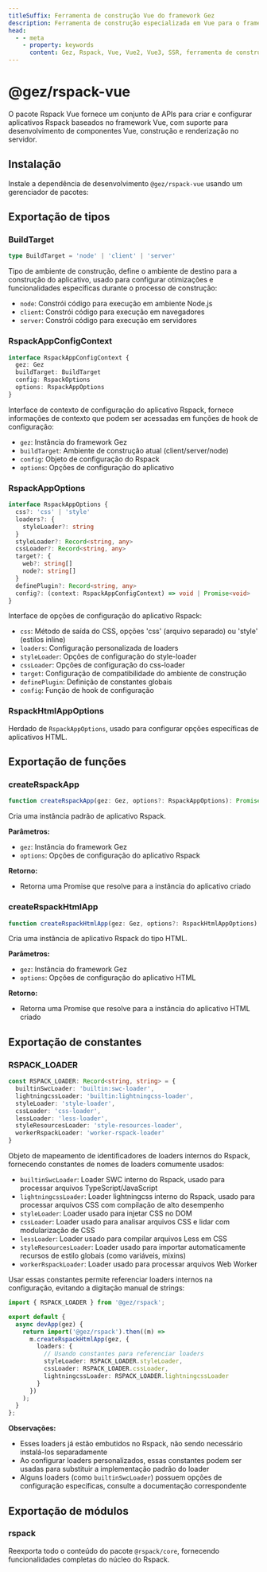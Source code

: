 ```yaml
---
titleSuffix: Ferramenta de construção Vue do framework Gez
description: Ferramenta de construção especializada em Vue para o framework Gez, oferecendo suporte completo para construção de aplicativos Vue 2/3, incluindo desenvolvimento de componentes, renderização SSR e otimização de desempenho.
head:
  - - meta
    - property: keywords
      content: Gez, Rspack, Vue, Vue2, Vue3, SSR, ferramenta de construção, desenvolvimento de componentes, renderização no servidor, otimização de desempenho
---
```



# @gez/rspack-vue

O pacote Rspack Vue fornece um conjunto de APIs para criar e configurar aplicativos Rspack baseados no framework Vue, com suporte para desenvolvimento de componentes Vue, construção e renderização no servidor.

## Instalação

Instale a dependência de desenvolvimento `@gez/rspack-vue` usando um gerenciador de pacotes:

<PackageManagerTabs command="install @gez/rspack-vue -D" />

## Exportação de tipos

### BuildTarget

```ts
type BuildTarget = 'node' | 'client' | 'server'
```

Tipo de ambiente de construção, define o ambiente de destino para a construção do aplicativo, usado para configurar otimizações e funcionalidades específicas durante o processo de construção:
- `node`: Constrói código para execução em ambiente Node.js
- `client`: Constrói código para execução em navegadores
- `server`: Constrói código para execução em servidores

### RspackAppConfigContext

```ts
interface RspackAppConfigContext {
  gez: Gez
  buildTarget: BuildTarget
  config: RspackOptions
  options: RspackAppOptions
}
```

Interface de contexto de configuração do aplicativo Rspack, fornece informações de contexto que podem ser acessadas em funções de hook de configuração:
- `gez`: Instância do framework Gez
- `buildTarget`: Ambiente de construção atual (client/server/node)
- `config`: Objeto de configuração do Rspack
- `options`: Opções de configuração do aplicativo

### RspackAppOptions

```ts
interface RspackAppOptions {
  css?: 'css' | 'style'
  loaders?: {
    styleLoader?: string
  }
  styleLoader?: Record<string, any>
  cssLoader?: Record<string, any>
  target?: {
    web?: string[]
    node?: string[]
  }
  definePlugin?: Record<string, any>
  config?: (context: RspackAppConfigContext) => void | Promise<void>
}
```

Interface de opções de configuração do aplicativo Rspack:
- `css`: Método de saída do CSS, opções 'css' (arquivo separado) ou 'style' (estilos inline)
- `loaders`: Configuração personalizada de loaders
- `styleLoader`: Opções de configuração do style-loader
- `cssLoader`: Opções de configuração do css-loader
- `target`: Configuração de compatibilidade do ambiente de construção
- `definePlugin`: Definição de constantes globais
- `config`: Função de hook de configuração

### RspackHtmlAppOptions

Herdado de `RspackAppOptions`, usado para configurar opções específicas de aplicativos HTML.

## Exportação de funções

### createRspackApp

```ts
function createRspackApp(gez: Gez, options?: RspackAppOptions): Promise<App>
```

Cria uma instância padrão de aplicativo Rspack.

**Parâmetros:**
- `gez`: Instância do framework Gez
- `options`: Opções de configuração do aplicativo Rspack

**Retorno:**
- Retorna uma Promise que resolve para a instância do aplicativo criado

### createRspackHtmlApp

```ts
function createRspackHtmlApp(gez: Gez, options?: RspackHtmlAppOptions): Promise<App>
```

Cria uma instância de aplicativo Rspack do tipo HTML.

**Parâmetros:**
- `gez`: Instância do framework Gez
- `options`: Opções de configuração do aplicativo HTML

**Retorno:**
- Retorna uma Promise que resolve para a instância do aplicativo HTML criado

## Exportação de constantes
### RSPACK_LOADER

```ts
const RSPACK_LOADER: Record<string, string> = {
  builtinSwcLoader: 'builtin:swc-loader',
  lightningcssLoader: 'builtin:lightningcss-loader',
  styleLoader: 'style-loader',
  cssLoader: 'css-loader',
  lessLoader: 'less-loader',
  styleResourcesLoader: 'style-resources-loader',
  workerRspackLoader: 'worker-rspack-loader'
}
```

Objeto de mapeamento de identificadores de loaders internos do Rspack, fornecendo constantes de nomes de loaders comumente usados:

- `builtinSwcLoader`: Loader SWC interno do Rspack, usado para processar arquivos TypeScript/JavaScript
- `lightningcssLoader`: Loader lightningcss interno do Rspack, usado para processar arquivos CSS com compilação de alto desempenho
- `styleLoader`: Loader usado para injetar CSS no DOM
- `cssLoader`: Loader usado para analisar arquivos CSS e lidar com modularização de CSS
- `lessLoader`: Loader usado para compilar arquivos Less em CSS
- `styleResourcesLoader`: Loader usado para importar automaticamente recursos de estilo globais (como variáveis, mixins)
- `workerRspackLoader`: Loader usado para processar arquivos Web Worker

Usar essas constantes permite referenciar loaders internos na configuração, evitando a digitação manual de strings:

```ts title="src/entry.node.ts"
import { RSPACK_LOADER } from '@gez/rspack';

export default {
  async devApp(gez) {
    return import('@gez/rspack').then((m) =>
      m.createRspackHtmlApp(gez, {
        loaders: {
          // Usando constantes para referenciar loaders
          styleLoader: RSPACK_LOADER.styleLoader,
          cssLoader: RSPACK_LOADER.cssLoader,
          lightningcssLoader: RSPACK_LOADER.lightningcssLoader
        }
      })
    );
  }
};
```

**Observações:**
- Esses loaders já estão embutidos no Rspack, não sendo necessário instalá-los separadamente
- Ao configurar loaders personalizados, essas constantes podem ser usadas para substituir a implementação padrão do loader
- Alguns loaders (como `builtinSwcLoader`) possuem opções de configuração específicas, consulte a documentação correspondente

## Exportação de módulos

### rspack

Reexporta todo o conteúdo do pacote `@rspack/core`, fornecendo funcionalidades completas do núcleo do Rspack.